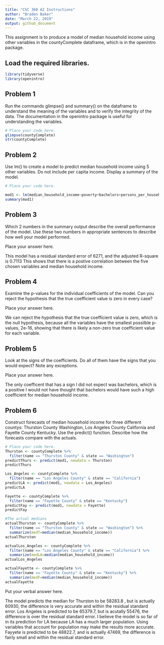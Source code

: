 ```yaml
---
title: "CSC 360 A2 Instructions"
author: "Braden Baker"
date: "March 22, 2019"
output: github_document
---
```


This assignment is to produce a model of median household income using other variables in the countyComplete dataframe, which is in the openintro package.

## Load the required libraries.

```r
library(tidyverse)
library(openintro)
```

## Problem 1

Run the commands glimpse() and summary() on the dataframe to understand the meaning of the variables and to verify the integrity of the data. The documentation in the openintro package is useful for understanding the variables.  

```r
# Place your code here.
glimpse(countyComplete)
str(countyComplete)
```

## Problem 2
Use lm() to create a model to predict median household income using 5 other variables.  Do not include per capita income. Display a summary of the model.

```r
# Place your code here.

mod1 <- lm(median_household_income~poverty+bachelors+persons_per_household+median_val_owner_occupied+mean_work_travel, data=countyComplete)
summary(mod1)
```

## Problem 3
Which 2 numbers in the summary output describe the overall performance of the model.  Use these two numbers in appropriate sentences to describe how well your model performed.

Place your answer here.

This model has a residual standard error of 6271, and the adjusted R-square is 0.7113  This shows that there is a postive correlation between the five chosen variables and median household income. 

## Problem 4
Examine the p-values for the individual coefficients of the model. Can you reject the hypothesis that the true coefficient value is zero in every case?  

Place your answer here.

We can reject the hypothesis that the true coefficient value is zero, which is the null hypothesis, because all the variables have the smallest possilble p-values, 2e-16, showing that there is likely a non-zero true coefficient value for each variable.

## Problem 5
Look at the signs of the coefficients. Do all of them have the signs that you would expect? Note any exceptions.

Place your answer here.

The only coefficent that has a sign I did not expect was bachelors, which is a positive I would not have thought that bachelors would have such a high coefficient for median household income.

## Problem 6
Construct forecasts of median household income for three different countys: Thurston County Washington, Los Angeles County California and Fayette County Kentucky.  Use the predict()  function. Describe how the forecasts compare with the actuals. 

```r
# Place your code here.
Thurston <- countyComplete %>%
  filter(name == "Thurston County" & state == "Washington")
predictThurs <- predict(mod1, newdata = Thurston)
predictThurs

Los_Angeles <- countyComplete %>%
  filter(name == "Los Angeles County" & state == "California")
predictLA <- predict(mod1, newdata = Los_Angeles)
predictLA

Fayette <- countyComplete %>%
  filter(name == "Fayette County" & state == "Kentucky")
predictFay <- predict(mod1, newdata = Fayette)
predictFay

#The actual medians
actualThurston <- countyComplete %>%
  filter(name == "Thurston County" & state == "Washington") %>%
  summarize(medT=median(median_household_income))
actualThurston

actualLos_Angeles <- countyComplete %>%
  filter(name == "Los Angeles County" & state == "California") %>%
  summarize(medLA=median(median_household_income))
actualLos_Angeles

actualFayette <- countyComplete %>%
  filter(name == "Fayette County" & state == "Kentucky") %>%
  summarize(medF=median(median_household_income))
actualFayette

```

Put your verbal answer here.

The model predicts the median for Thurston to be 58283.8 , but is actually 60930, the difference is very accurate and within the residual standard error. Los Angeles is predicted to be 65379.7, but is acutally 55476, the difference is over the residual standard error. I believe the model is so far of in its prediction for LA because LA has a much larger population. Using variables that account for population may make the results more accurate. Fayyete is predicted to be 48822.7, and is actually 47469, the difference is fairly small and within the residual standard error.